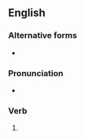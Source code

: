 ==English==

===Alternative forms===
* {{l|en|misspelt}} {{qualifier|British}}

===Pronunciation===
* {{audio|en-us-misspelled.ogg|Audio (US)|lang=en}}

===Verb===
{{head|en|verb form}}

# {{en-past of|misspell}}